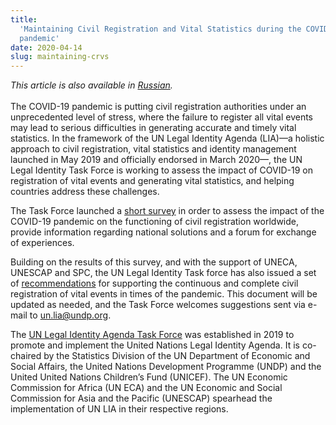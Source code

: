 ```yaml
---
title:
  'Maintaining Civil Registration and Vital Statistics during the COVID-19
  pandemic'
date: 2020-04-14
slug: maintaining-crvs
---
```


_This article is also available in
[Russian](/maintaining-crvs-RU.pdf)._<br/><br/>The COVID-19 pandemic is putting
civil registration authorities under an unprecedented level of stress, where the
failure to register all vital events may lead to serious difficulties in
generating accurate and timely vital statistics. In the framework of the UN
Legal Identity Agenda (LIA)—a holistic approach to civil registration, vital
statistics and identity management launched in May 2019 and officially endorsed
in March 2020—, the UN Legal Identity Task Force is working to assess the impact
of COVID-19 on registration of vital events and generating vital statistics, and
helping countries address these challenges.

The Task Force launched a
[short survey](https://unstats.un.org/legal-identity-agenda/COVID-19/) in order
to assess the impact of the COVID-19 pandemic on the functioning of civil
registration worldwide, provide information regarding national solutions and a
forum for exchange of experiences.

Building on the results of this survey, and with the support of UNECA, UNESCAP
and SPC, the UN Legal Identity Task force has also issued a set of
[recommendations](https://unstats.un.org/legal-identity-agenda/documents/COVID-19-Guidelines.pdf)
for supporting the continuous and complete civil registration of vital events in
times of the pandemic. This document will be updated as needed, and the Task
Force welcomes suggestions sent via e-mail to
[un.lia@undp.org](mailto:un.lia@undp.org).

The
[UN Legal Identity Agenda Task Force](https://unstats.un.org/legal-identity-agenda/)
was established in 2019 to promote and implement the United Nations Legal
Identity Agenda. It is co-chaired by the Statistics Division of the UN
Department of Economic and Social Affairs, the United Nations Development
Programme (UNDP) and the United United Nations Children’s Fund (UNICEF). The UN
Economic Commission for Africa (UN ECA) and the UN Economic and Social
Commission for Asia and the Pacific (UNESCAP) spearhead the implementation of UN
LIA in their respective regions.
